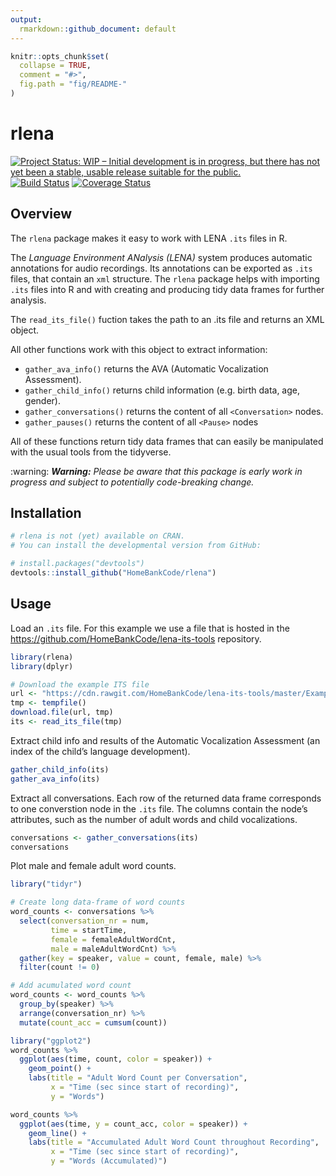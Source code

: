```yaml
---
output:
  rmarkdown::github_document: default
---
```


<!-- README.md is generated from README.Rmd. Please edit that file -->

```r
knitr::opts_chunk$set(
  collapse = TRUE,
  comment = "#>",
  fig.path = "fig/README-"
)
```

# rlena
[![Project Status: WIP – Initial development is in progress, but there has not yet been a stable, usable release suitable for the public.](http://www.repostatus.org/badges/latest/wip.svg)](http://www.repostatus.org/#wip)
[![Build Status](https://travis-ci.org/Teebusch/rlena.svg?branch=master)](https://travis-ci.org/Teebusch/rlena)
[![Coverage Status](https://coveralls.io/repos/github/Teebusch/rlena/badge.svg?branch=master)](https://coveralls.io/github/Teebusch/rlena?branch=master)

## Overview
The `rlena` package makes it easy to work with LENA `.its` files in R.

The *Language Environment ANalysis (LENA)* system produces automatic annotations for audio recordings. Its annotations can be exported as `.its` files, that contain an `xml` structure. The `rlena` package helps with importing `.its` files into R and with creating and producing tidy data frames for further analysis.

The `read_its_file()` fuction takes the path to an .its file and returns an XML object.

All other functions work with this object to extract information:

  - `gather_ava_info()` returns the AVA (Automatic Vocalization Assessment).
  - `gather_child_info()` returns child information (e.g. birth data, age, gender).
  - `gather_conversations()` returns the content of all `<Conversation>` 
  nodes.
  - `gather_pauses()` returns the content of all `<Pause>` nodes
  
All of these functions return tidy data frames that can easily be manipulated with the usual tools from the tidyverse.

:warning: ***Warning:** Please be aware that this package is early work in progress and subject to potentially code-breaking change.*

## Installation

```r
# rlena is not (yet) available on CRAN. 
# You can install the developmental version from GitHub:

# install.packages("devtools")
devtools::install_github("HomeBankCode/rlena")
```


## Usage

Load an `.its` file. For this example we use a file that is hosted in the 
[https://github.com/HomeBankCode/lena-its-tools](HomeBankCode/lena-its-tools) repository.

```r
library(rlena)
library(dplyr)

# Download the example ITS file
url <- "https://cdn.rawgit.com/HomeBankCode/lena-its-tools/master/Example/e20160420_165405_010572.its"
tmp <- tempfile()
download.file(url, tmp)
its <- read_its_file(tmp)
```

Extract child info and results of the Automatic Vocalization Assessment (an index of the child's language development).

```r
gather_child_info(its)
gather_ava_info(its)
```

Extract all conversations. Each row of the returned data frame corresponds to one converstion node in the `.its` file. The columns contain the node's attributes, such as the number of adult words and child vocalizations.

```r
conversations <- gather_conversations(its)
conversations
```

Plot male and female adult word counts.

```r
library("tidyr")

# Create long data-frame of word counts
word_counts <- conversations %>% 
  select(conversation_nr = num,
         time = startTime,
         female = femaleAdultWordCnt, 
         male = maleAdultWordCnt) %>% 
  gather(key = speaker, value = count, female, male) %>% 
  filter(count != 0)

# Add acumulated word count
word_counts <- word_counts %>%
  group_by(speaker) %>% 
  arrange(conversation_nr) %>%
  mutate(count_acc = cumsum(count))

library("ggplot2")
word_counts %>%
  ggplot(aes(time, count, color = speaker)) + 
    geom_point() + 
    labs(title = "Adult Word Count per Conversation",
         x = "Time (sec since start of recording)",
         y = "Words")

word_counts %>%
  ggplot(aes(time, y = count_acc, color = speaker)) + 
    geom_line() + 
    labs(title = "Accumulated Adult Word Count throughout Recording",
         x = "Time (sec since start of recording)",
         y = "Words (Accumulated)")
```
